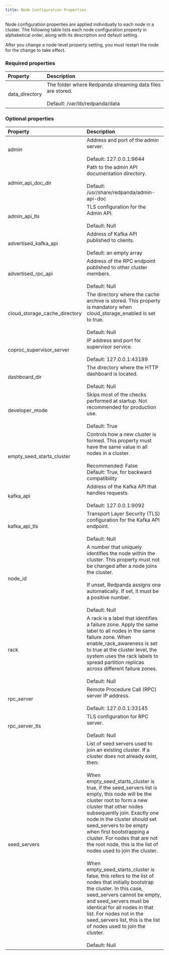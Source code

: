 ```yaml
---
title: Node Configuration Properties
---
```


<head>
    <meta name="title" content="Node configuration properties | Redpanda Docs"/>
    <meta name="description" content="Node configuration properties list."/>
</head>

Node configuration properties are applied individually to each node in a cluster. The following table lists each node configuration property in alphabetical order, along with its description and default setting.

After you change a node-level property setting, you must restart the node for the change to take effect.

### Required properties 

| Property | Description |
| :-------- | :----------- |
| data_directory | The folder where Redpanda streaming data files are stored. <br/><br/>Default: /var/lib/redpanda/data |

### Optional properties 

| Property | Description |
| :-------- | :----------- |
| admin | Address and port of the admin server. <br/><br/>Default: 127.0.0.1:9644 |
| admin_api_doc_dir | Path to the admin API documentation directory. <br/><br/>Default: /usr/share/redpanda/admin-api-doc |
| admin_api_tls | TLS configuration for the Admin API. <br/><br/>Default: Null |
| advertised_kafka_api | Address of Kafka API published to clients. <br/><br/>Default: an empty array |
| advertised_rpc_api | Address of the RPC endpoint published to other cluster members. <br/><br/>Default: Null |
| cloud_storage_cache_directory | The directory where the cache archive is stored. This property is mandatory when cloud_storage_enabled is set to true. <br/><br/>Default: Null|
| coproc_supervisor_server | IP address and port for supervisor service. <br/><br/>Default: 127.0.0.1:43189 |
| dashboard_dir | The directory where the HTTP dashboard is located. <br/><br/>Default: Null |
| developer_mode | Skips most of the checks performed at startup. Not recommended for production use. <br/><br/>Default: True |
| empty_seed_starts_cluster | Controls how a new cluster is formed. This property must have the same value in all nodes in a cluster.<br/><br/>Recommended: False<br/>Default: True, for backward compatibility | 
| kafka_api | Address of the Kafka API that handles requests. <br/><br/>Default: 127.0.0.1:9092 |
| kafka_api_tls | Transport Layer Security (TLS) configuration for the Kafka API endpoint. <br/><br/>Default: Null |
| node_id | A number that uniquely identifies the node within the cluster. This property must not be changed after a node joins the cluster.<br/><br/>If unset, Redpanda assigns one automatically. If set, it must be a positive number. <br/><br/>Default: Null |
| rack | A rack is a label that identifies a failure zone. Apply the same label to all nodes in the same failure zone. When enable_rack_awareness is set to true at the cluster level, the system uses the rack labels to spread partition replicas across different failure zones. <br/><br/>Default: Null |
| rpc_server | Remote Procedure Call (RPC) server IP address. <br/><br/>Default: 127.0.0.1:33145 |
| rpc_server_tls | TLS configuration for RPC server. <br/><br/>Default: Null |
| seed_servers | List of seed servers used to join an existing cluster. If a cluster does not already exist, then:<br/><br/>When empty_seed_starts_cluster is true, if the seed_servers list is empty, this node will be the cluster root to form a new cluster that other nodes subsequently join. Exactly one node in the cluster should set seed_servers to be empty when first bootstrapping a cluster. For nodes that are not the root node, this is the list of nodes used to join the cluster.<br/><br/>When empty_seed_starts_cluster is false, this refers to the list of nodes that initially bootstrap the cluster. In this case, seed_servers cannot be empty, and seed_servers must be identical for all nodes in that list. For nodes not in the seed_servers list, this is the list of nodes used to join the cluster.<br/><br/>Default: Null |